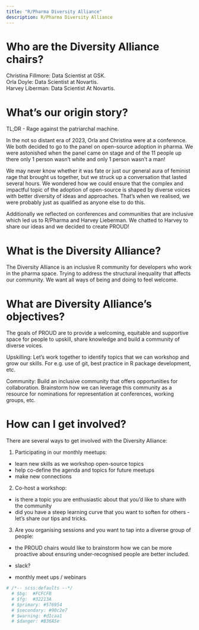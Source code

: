 ```yaml
---
title: "R/Pharma Diversity Alliance"
description: R/Pharma Diversity Alliance
---
```



# Who are the Diversity Alliance chairs?
Christina Fillmore: Data Scientist at GSK.    
Orla Doyle: Data Scientist at Novartis.      
Harvey Liberman: Data Scientist At Novartis.   

# What's our origin story?
TL;DR - Rage against the patriarchal machine. 

In the not so distant era of 2023, Orla and Christina were at a conference. We both decided to go to the panel on open-source adoption in pharma. We were astonished when the panel came on stage and of the 11 people up there only 1 person wasn't white and only 1 person wasn't a man! 

We may never know whether it was fate or just our general aura of feminist rage that brought us together, but we struck up a conversation that lasted several hours. We wondered how we could ensure that the complex and impactful topic of the adoption of open-source is shaped by diverse voices with better diversity of ideas and approaches. That's when we realised, we were probably just as qualified as anyone else to do this. 

Additionally we reflected on conferences and communities that are inclusive which led us to R/Pharma and Harvey Lieberman. We chatted to Harvey to share our ideas and we decided to create PROUD!    


# What is the Diversity Alliance? 
The Diversity Alliance is an inclusive R community for developers who work in the pharma space. Trying to address the structural inequality that affects our community. We want all ways of being and doing to feel welcome.

# What are Diversity Alliance's objectives? 
The goals of PROUD are to provide a welcoming, equitable and supportive space for people to upskill, share knowledge and build a community of diverse voices. 

Upskilling:
Let's work together to identify topics that we can workshop and grow our skills. For e.g. use of git, best practice in R package development, etc. 

Community:
Build an inclusive community that offers opportunities for collaboration. Brainstorm how we can leverage this community as a resource for nominations for representation at conferences, working groups, etc. 

# How can I get involved? 

There are several ways to get involved with the Diversity Alliance: 

1. Participating in our monthly meetups:
- learn new skills as we workshop open-source topics
- help co-define the agenda and topics for future meetups
- make new connections

2. Co-host a workshop: 
- is there a topic you are enthusiastic about that you'd like to share with the community 
- did you have a steep learning curve that you want to soften for others - let's share our tips and tricks.

3. Are you organising sessions and you want to tap into a diverse group of people:
- the PROUD chairs would like to brainstorm how we can be more proactive about ensuring under-recognised people are better included. 



- slack? 
- monthly meet ups / webinars 


```r
# /*-- scss:defaults --*/
  # $bg:  #FCFCFB
  # $fg:  #32213A
  # $primary: #576954
  # $secondary: #90c2e7
  # $warning: #d1caa1
  # $danger: #B36A5e

```



